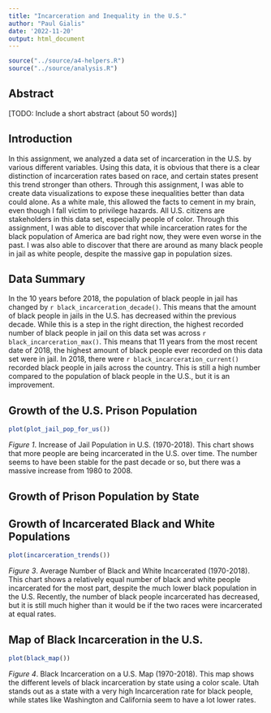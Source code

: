 ```yaml
---
title: "Incarceration and Inequality in the U.S."
author: "Paul Gialis"
date: '2022-11-20'
output: html_document
---
```


```r
source("../source/a4-helpers.R")
source("../source/analysis.R")
```

## Abstract 
[TODO: Include a short abstract (about 50 words)]


## Introduction 
In this assignment, we analyzed a data set of incarceration in the U.S. by various different variables. Using this data, it is obvious that there is a clear distinction of incarceration rates based on race, and certain states present this trend stronger than others. Through this assignment, I was able to create data visualizations to expose these inequalities better than data could alone. As a white male, this allowed the facts to cement in my brain, even though I fall victim to privilege hazards. All U.S. citizens are stakeholders in this data set, especially people of color. Through this assignment, I was able to discover that while incarceration rates for the black population of America are bad right now, they were even worse in the past. I was also able to discover that there are around as many black people in jail as white people, despite the massive gap in population sizes. 

## Data Summary 
In the 10 years before 2018, the population of black people in jail has changed by `r black_incarceration_decade()`. This means that the amount of black people in jails in the U.S. has decreased within the previous decade. While this is a step in the right direction, the highest recorded number of black people in jail on this data set was across `r black_incarceration_max()`. This means that 11 years from the most recent date of 2018, the highest amount of black people ever recorded on this data set were in jail. In 2018, there were `r black_incarceration_current()` recorded black people in jails across the country. This is still a high number compared to the population of black people in the U.S., but it is an improvement.

## Growth of the U.S. Prison Population
```r
plot(plot_jail_pop_for_us())
```
*Figure 1*. Increase of Jail Population in U.S. (1970-2018). 
This chart shows that more people are being incarcerated in the U.S. over time. The number seems to have been stable for the past decade or so, but there was a massive increase from 1980 to 2008. 

## Growth of Prison Population by State


## Growth of Incarcerated Black and White Populations
```r
plot(incarceration_trends())
```
*Figure 3*. Average Number of Black and White Incarcerated (1970-2018). 
This chart shows a relatively equal number of black and white people incarcerated for the most part, despite the much lower black population in the U.S. Recently, the number of black people incarcerated has decreased, but it is still much higher than it would be if the two races were incarcerated at equal rates.

## Map of Black Incarceration in the U.S.
```r
plot(black_map())
```
*Figure 4*. Black Incarceration on a U.S. Map (1970-2018). 
This map shows the different levels of black incarceration by state using a color scale. Utah stands out as a state with a very high Incarceration rate for black people, while states like Washington and California seem to have a lot lower rates.

